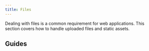 ```yaml
---
title: Files
---
```



Dealing with files is a common requirement for web applications. This section covers how to handle uploaded files and static assets.

## Guides

<div className="row category-index-row">
  <article key="uploading-files" className="col col--6">
    <DocCard item={{type: "link", href: "./files/uploading-files", label: "Uploading files", docId: "files/uploading-files" }} />
  </article>
  <article key="managing-files" className="col col--6">
    <DocCard item={{type: "link", href: "./files/managing-files", label: "Managing files", docId: "files/managing-files" }} />
  </article>
  <article key="asset-handling" className="col col--6">
    <DocCard item={{type: "link", href: "./files/asset-handling", label: "Asset handling", docId: "files/asset-handling" }} />
  </article>
</div>
